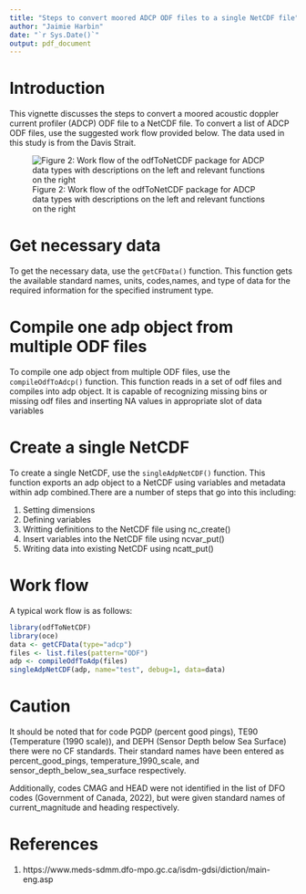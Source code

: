 ```yaml
---
title: "Steps to convert moored ADCP ODF files to a single NetCDF file"
author: "Jaimie Harbin"
date: "`r Sys.Date()`"
output: pdf_document
---
```


# Introduction

This vignette discusses the steps to convert a moored acoustic doppler current profiler (ADCP) ODF file to a NetCDF file. To convert a list of ADCP ODF files, use the suggested work flow provided below. The data used in this study is from the Davis Strait.

![Figure 2: Work flow of the odfToNetCDF package for ADCP data types with descriptions on the left and relevant functions on the right](adcp_diagram.png)

# Get necessary data

To get the necessary data, use the `getCFData()` function. This function gets the available standard names, units, codes,names, and type of data for the required information for the specified instrument type.



# Compile one adp object from multiple ODF files

To compile one adp object from multiple ODF files, use the `compileOdfToAdcp()` function. This function reads in a set of odf files and compiles into adp object. It is capable of recognizing missing bins or missing odf files and inserting NA values in appropriate slot of data variables

# Create a single NetCDF

To create a single NetCDF, use the `singleAdpNetCDF()` function. This function exports an adp object to a NetCDF using variables and metadata
within adp combined.There are a number of steps that go into this including:

1. Setting dimensions
2. Defining variables
3. Writting definitions to the NetCDF file using nc_create()
4. Insert variables into the NetCDF file using ncvar_put()
5. Writing data into existing NetCDF using ncatt_put()

# Work flow

A typical work flow is as follows:

```r
library(odfToNetCDF)
library(oce)
data <- getCFData(type="adcp")
files <- list.files(pattern="ODF")
adp <- compileOdfToAdp(files)
singleAdpNetCDF(adp, name="test", debug=1, data=data)
```

# Caution

It should be noted that for code PGDP (percent good pings), TE90 (Temperature (1990 scale)), and DEPH (Sensor Depth below Sea Surface) there were no CF standards. Their standard names have been entered as percent_good_pings, temperature_1990_scale, and sensor_depth_below_sea_surface respectively.

Additionally, codes CMAG and HEAD were not identified in the list of DFO codes (Government of Canada, 2022), but were given standard names of current_magnitude and heading respectively.

# References

1. https://www.meds-sdmm.dfo-mpo.gc.ca/isdm-gdsi/diction/main-eng.asp



